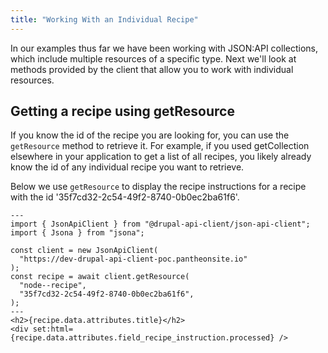 ```yaml
---
title: "Working With an Individual Recipe"
---
```


In our examples thus far we have been working with JSON:API collections, which include multiple resources of a specific type. Next we'll look at methods provided by the client that allow you to work with individual resources.

## Getting a recipe using getResource

If you know the id of the recipe you are looking for, you can use the `getResource` method to retrieve it. For example, if you used getCollection elsewhere in your application to get a list of all recipes, you likely already know the id of any individual recipe you want to retrieve.

Below we use `getResource` to display the recipe instructions for a recipe with the id '35f7cd32-2c54-49f2-8740-0b0ec2ba61f6'.

```astro live
---
import { JsonApiClient } from "@drupal-api-client/json-api-client";
import { Jsona } from "jsona";

const client = new JsonApiClient(
  "https://dev-drupal-api-client-poc.pantheonsite.io"
);
const recipe = await client.getResource(
  "node--recipe",
  "35f7cd32-2c54-49f2-8740-0b0ec2ba61f6",
);
---
<h2>{recipe.data.attributes.title}</h2>
<div set:html={recipe.data.attributes.field_recipe_instruction.processed} />
```
